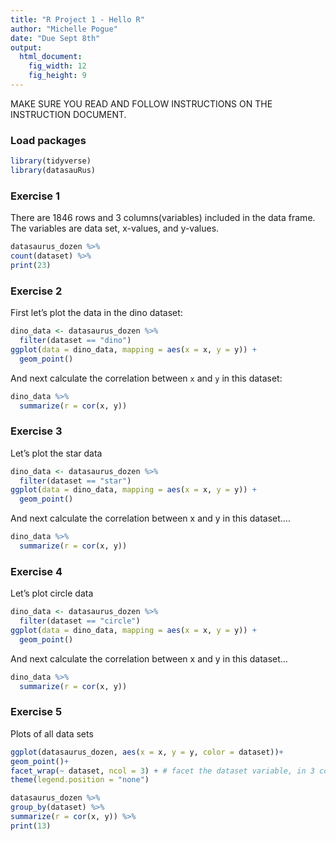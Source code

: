 ```yaml
---
title: "R Project 1 - Hello R"
author: "Michelle Pogue"
date: "Due Sept 8th"
output: 
  html_document: 
    fig_width: 12
    fig_height: 9
---
```


MAKE SURE YOU READ AND FOLLOW INSTRUCTIONS ON THE INSTRUCTION DOCUMENT. 

### Load packages

```r
library(tidyverse) 
library(datasauRus)
```


### Exercise 1

There are 1846 rows and 3 columns(variables) included in the data frame. The variables are data set, x-values, and y-values.

```r
datasaurus_dozen %>%
count(dataset) %>%
print(23)
```

### Exercise 2


First let's plot the data in the dino dataset:

```r
dino_data <- datasaurus_dozen %>%
  filter(dataset == "dino")
ggplot(data = dino_data, mapping = aes(x = x, y = y)) +
  geom_point()
```

And next calculate the correlation between `x` and `y` in this dataset:

```r
dino_data %>%
  summarize(r = cor(x, y))

```

### Exercise 3

Let's plot the star data



```r
dino_data <- datasaurus_dozen %>%
  filter(dataset == "star")
ggplot(data = dino_data, mapping = aes(x = x, y = y)) +
  geom_point()
```

And next calculate the correlation between x and y in this dataset....
 
```r
dino_data %>%
  summarize(r = cor(x, y))

```

### Exercise 4

Let's plot circle data

```r
dino_data <- datasaurus_dozen %>%
  filter(dataset == "circle")
ggplot(data = dino_data, mapping = aes(x = x, y = y)) +
  geom_point()
```
And next calculate the correlation between x and y in this dataset...

```r
dino_data %>%
  summarize(r = cor(x, y))

```

### Exercise 5

Plots of all data sets

```r
ggplot(datasaurus_dozen, aes(x = x, y = y, color = dataset))+
geom_point()+
facet_wrap(~ dataset, ncol = 3) + # facet the dataset variable, in 3 cols
theme(legend.position = "none")
```

```r
datasaurus_dozen %>%
group_by(dataset) %>%
summarize(r = cor(x, y)) %>%
print(13)
```
